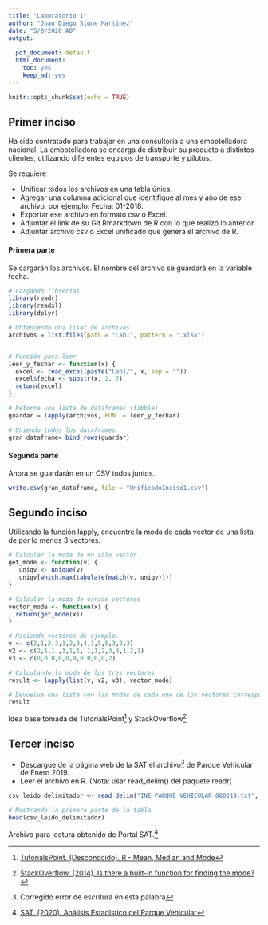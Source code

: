 ```yaml
---
title: "Laboratorio 1"
author: "Juan Diego Sique Martínez"
date: "5/8/2020 AD"
output:
  
  pdf_document: default
  html_document: 
    toc: yes
    keep_md: yes
---
```


```r
knitr::opts_chunk$set(echo = TRUE)
```

## Primer inciso

Ha sido contratado para trabajar en una consultoría a una embotelladora nacional. La embotelladora se encarga de distribuir su producto a distintos clientes, utilizando diferentes equipos de transporte y pilotos.


Se requiere

* Unificar todos los archivos en una tabla única.
* Agregar una columna adicional que identifique al mes y año de ese archivo, por
ejemplo: Fecha: 01-2018.
* Exportar ese archivo en formato csv o Excel.
* Adjuntar el link de su Git Rmarkdown de R con lo que realizó lo anterior.
* Adjuntar archivo csv o Excel unificado que genera el archivo de R.

#### Primera parte
Se cargarán los archivos. El nombre del archivo se guardará en la variable fecha.

```r
# Cargando librerías
library(readr)
library(readxl)
library(dplyr)

# Obteniendo una lisat de archivos
archivos = list.files(path = "Lab1", pattern = ".xlsx")


# Función para leer
leer_y_fechar <- function(x) {
  excel <- read_excel(paste("Lab1/", x, sep = ""))
  excel$fecha <- substr(x, 1, 7)
  return(excel)
}

# Retorna una lista de dataframes (tibble)
guardar = lapply(archivos, FUN  = leer_y_fechar)

# Uniendo todos los dataframes
gran_dataframe= bind_rows(guardar)

```

#### Segunda parte
Ahora se guardarán en un CSV todos juntos.

```r
write.csv(gran_dataframe, file = "UnificadoInciso1.csv")
```

## Segundo inciso

Utilizando la función lapply, encuentre la moda de cada vector de una lista de por lo menos 3
vectores.

```r
# Calcular la moda de un sólo vector
get_mode <- function(v) {
   uniqv <- unique(v)
   uniqv[which.max(tabulate(match(v, uniqv)))]
}

# Calcular la moda de varios vectores
vector_mode <- function(x) {
  return(get_mode(x))
}

# Haciendo vectores de ejemplo.
v <- c(2,1,2,3,1,2,3,4,1,5,5,3,2,3)
v2 <- c(2,1,1 ,1,1,1, 1,1,2,3,4,1,2,3)
v3 <- c(0,0,0,0,0,0,0,0,0,0,2)

# Calculando la moda de los tres vectores
result <- lapply(list(v, v2, v3), vector_mode)

# Devuelve una lista con las modas de cada uno de los vectores correspondientes
result
```
Idea base tomada de TutorialsPoint^[[TutorialsPoint. (Desconocido).  R - Mean, Median and Mode](https://www.tutorialspoint.com/r/r_mean_median_mode.htm#:~:text=R%20does%20not%20have%20a,the%20mode%20value%20as%20output.  )] y StackOverflow^[[StackOverflow. (2014). Is there a built-in function for finding the mode?](https://stackoverflow.com/questions/2547402/is-there-a-built-in-function-for-finding-the-mode)]

## Tercer inciso
* Descargue de la página web de la SAT el archivo^[Corregido error de escritura en esta palabra] de Parque Vehicular de Enero 2019.
* Leer el archivo en R. (Nota: usar read_delim() del paquete readr)

```r
csv_leido_delimitador <- read_delim("INE_PARQUE_VEHICULAR_080219.txt", delim = "|")

# Mostrando la primera parte de la tabla
head(csv_leido_delimitador)
```

Archivo para lectura obtenido de Portal SAT.^[[SAT. (2020). Análisis Estadístico del Parque Vehicular ](https://portal.sat.gob.gt/portal/parque-vehicular/)] 

